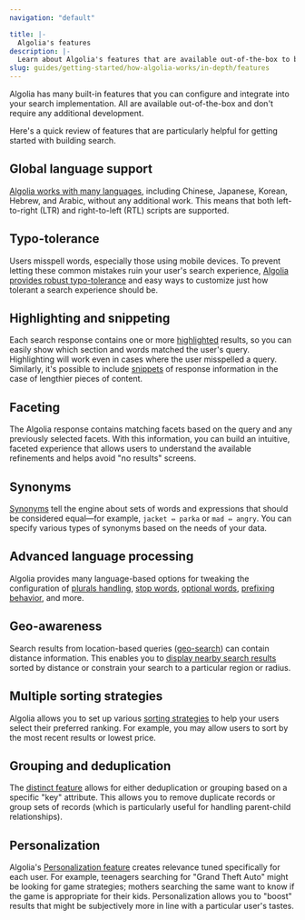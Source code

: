 ```yaml
---
navigation: "default"

title: |-
  Algolia's features
description: |-
  Learn about Algolia's features that are available out-of-the-box to build first-class search and discovery experience.
slug: guides/getting-started/how-algolia-works/in-depth/features
---
```



Algolia has many built-in features that you can configure and integrate into your search implementation. All are available out-of-the-box and don't require any additional development.

Here's a quick review of features that are particularly helpful for getting started with building search.

## Global language support

[Algolia works with many languages](/guides/managing-results/optimize-search-results/handling-natural-languages-nlp/in-depth/supported-languages/), including Chinese, Japanese, Korean, Hebrew, and Arabic, without any additional work. This means that both left-to-right (LTR) and right-to-left (RTL) scripts are supported.

## Typo-tolerance

Users misspell words, especially those using mobile devices.
To prevent letting these common mistakes ruin your user's search experience,
[Algolia provides robust typo-tolerance](/guides/managing-results/optimize-search-results/typo-tolerance/) and easy ways to customize just how tolerant a search experience should be.

## Highlighting and snippeting

Each search response contains one or more [highlighted](/guides/building-search-ui/ui-and-ux-patterns/highlighting-snippeting/js/#highlighting) results, so you can easily show which section and words matched the user's query. Highlighting will work even in cases where the user misspelled a query.
Similarly, it's possible to include [snippets](/guides/building-search-ui/ui-and-ux-patterns/highlighting-snippeting/js/#snippeting) of response information in the case of lengthier pieces of content.

## Faceting

The Algolia response contains matching facets based on the query and any previously selected facets.
With this information, you can build an intuitive, faceted experience that allows users to understand
the available refinements and helps avoid "no results" screens.

## Synonyms

[Synonyms](/guides/managing-results/optimize-search-results/adding-synonyms/) tell the engine about sets of words and expressions that should be considered equal—for example, `jacket ⇔ parka` or `mad ⇔ angry`. You can specify various types of synonyms based on the needs of your data.

## Advanced language processing

Algolia provides many language-based options for tweaking the configuration of [plurals handling](/guides/managing-results/optimize-search-results/handling-natural-languages-nlp/in-depth/language-specific-configurations/#ignoring-plurals-and-other-alternative-forms), [stop words](/guides/managing-results/optimize-search-results/handling-natural-languages-nlp/in-depth/language-specific-configurations/#removing-stop-words), [optional words](/guides/managing-results/optimize-search-results/empty-or-insufficient-results/#creating-a-list-of-optional-words), [prefixing behavior](/guides/managing-results/optimize-search-results/override-search-engine-defaults/in-depth/prefix-searching/), and more.

## Geo-awareness

Search results from location-based queries ([geo-search](/guides/managing-results/refine-results/geolocation/))  can contain distance information. This enables you to [display nearby search results](/guides/managing-results/refine-results/geolocation/how-to/filter-results-around-a-location/) sorted by distance or constrain your search to a particular region or radius.

## Multiple sorting strategies

Algolia allows you to set up various [sorting strategies](/guides/managing-results/refine-results/sorting/) to help your users select their preferred ranking. For example, you may allow users to sort by the most recent results or lowest price.

## Grouping and deduplication

The [distinct feature](/guides/managing-results/refine-results/grouping/) allows for either deduplication or grouping based on a specific "key" attribute. This allows you to remove duplicate records or group sets of records (which is particularly useful for handling parent-child relationships).

## Personalization

Algolia's [Personalization feature](/guides/personalization/what-is-personalization/) creates relevance tuned specifically for each user.
For example, teenagers searching for "Grand Theft Auto" might be looking for game strategies;
mothers searching the same want to know if the game is appropriate for their kids.
Personalization allows you to "boost" results that might be subjectively more in line with a particular user's tastes.
